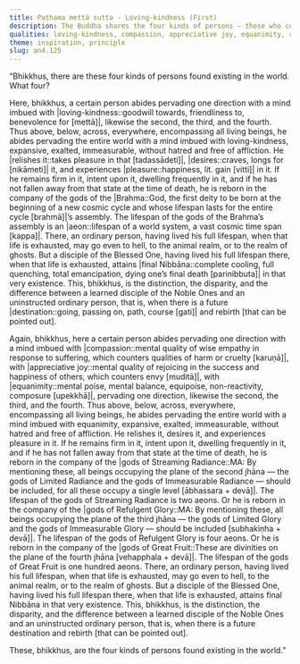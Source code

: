 ```yaml
---
title: Paṭhama mettā sutta - Loving-kindness (First)
description: The Buddha shares the four kinds of persons — those who cultivate loving-kindness, compassion, appreciative joy, and equanimity while perceiving gratification — and the difference in their rebirths.
qualities: loving-kindness, compassion, appreciative joy, equanimity, craving, desire, perceiving gratification
theme: inspiration, principle
slug: an4.125
---
```


“Bhikkhus, there are these four kinds of persons found existing in the world. What four?

Here, bhikkhus, a certain person abides pervading one direction with a mind imbued with |loving-kindness::goodwill towards, friendliness to, benevolence for [mettā]|, likewise the second, the third, and the fourth. Thus above, below, across, everywhere, encompassing all living beings, he abides pervading the entire world with a mind imbued with loving-kindness, expansive, exalted, immeasurable, without hatred and free of affliction. He |relishes it::takes pleasure in that [tadassādeti]|, |desires::craves, longs for [nikāmeti]| it, and experiences |pleasure::happiness, lit. gain [vitti]| in it. If he remains firm in it, intent upon it, dwelling frequently in it, and if he has not fallen away from that state at the time of death, he is reborn in the company of the gods of the |Brahma::God, the first deity to be born at the beginning of a new cosmic cycle and whose lifespan lasts for the entire cycle [brahmā]|’s assembly. The lifespan of the gods of the Brahma’s assembly is an |aeon::lifespan of a world system, a vast cosmic time span [kappa]|. There, an ordinary person, having lived his full lifespan, when that life is exhausted, may go even to hell, to the animal realm, or to the realm of ghosts. But a disciple of the Blessed One, having lived his full lifespan there, when that life is exhausted, attains |final Nibbāna::complete cooling, full quenching, total emancipation, dying one’s final death [parinibbuta]| in that very existence. This, bhikkhus, is the distinction, the disparity, and the difference between a learned disciple of the Noble Ones and an uninstructed ordinary person, that is, when there is a future |destination::going, passing on, path, course [gati]| and rebirth [that can be pointed out].

Again, bhikkhus, here a certain person abides pervading one direction with a mind imbued with |compassion::mental quality of wise empathy in response to suffering, which counters qualities of harm or cruelty [karuṇā]|, with |appreciative joy::mental quality of rejoicing in the success and happiness of others, which counters envy [muditā]|, with |equanimity::mental poise, mental balance, equipoise, non-reactivity, composure [upekkhā]|, pervading one direction, likewise the second, the third, and the fourth. Thus above, below, across, everywhere, encompassing all living beings, he abides pervading the entire world with a mind imbued with equanimity, expansive, exalted, immeasurable, without hatred and free of affliction. He relishes it, desires it, and experiences pleasure in it. If he remains firm in it, intent upon it, dwelling frequently in it, and if he has not fallen away from that state at the time of death, he is reborn in the company of the |gods of Streaming Radiance::MA: By mentioning these, all beings occupying the plane of the second jhāna — the gods of Limited Radiance and the gods of Immeasurable Radiance — should be included, for all these occupy a single level [ābhassara + devā]|. The lifespan of the gods of Streaming Radiance is two aeons. Or he is reborn in the company of the |gods of Refulgent Glory::MA: By mentioning these, all beings occupying the plane of the third jhāna — the gods of Limited Glory and the gods of Immeasurable Glory — should be included [subhakiṇha + devā]|. The lifespan of the gods of Refulgent Glory is four aeons. Or he is reborn in the company of the |gods of Great Fruit::These are divinities on the plane of the fourth jhāna [vehapphala + devā]|. The lifespan of the gods of Great Fruit is one hundred aeons. There, an ordinary person, having lived his full lifespan, when that life is exhausted, may go even to hell, to the animal realm, or to the realm of ghosts. But a disciple of the Blessed One, having lived his full lifespan there, when that life is exhausted, attains final Nibbāna in that very existence. This, bhikkhus, is the distinction, the disparity, and the difference between a learned disciple of the Noble Ones and an uninstructed ordinary person, that is, when there is a future destination and rebirth [that can be pointed out].

These, bhikkhus, are the four kinds of persons found existing in the world.”